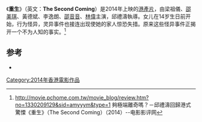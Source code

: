 {{電視節目信息框
| show_name = 重生
| original_name = The Second Coming
| writer = [[吳天賜|吳天賜]]
| director = [[邱禮濤|邱禮濤]]
| starring = [[邵美琪|邵美琪]]、[[黃德斌|黃德斌]]、[[梁祖儀|梁祖儀]]、[[李逸朗|李逸朗]]、[[邵音音|邵音音]]、[[林偉_(演員)|林偉]]
|格式=}}
《'''重生'''》（英文：'''The Second Coming'''）是2014年上映的[[香港電影|港產片]]，由梁祖儀、[[邵美琪|邵美琪]]、黃德斌、李逸朗、[[邵音音|邵音音]]、[[林偉_(演員)|林偉]]主演，邱禮濤執導。女儿在14岁生日前开始，行为怪异，灵异事件也接连出现使她的家人惊恐失措。原来这些怪异事件正揭开一个不为人知的事实。<ref>http://movie.pchome.com.tw/movie_blog/review.htm?no=1330209129&sid=amyyym&type=1 {{Wayback|url=http://movie.pchome.com.tw/movie_blog/review.htm?no=1330209129&sid=amyyym&type=1 |date=20190630230701 }} 夠極端離奇嗎？－邱禮濤回歸港式驚慄《重生》（The Second Coming）（2014）--电影影评网</ref>

== 参考 ==
* {{Hkmdb title|16036}}
[[Category:2014年香港電影作品|Category:2014年香港電影作品]]